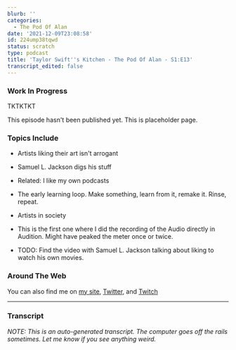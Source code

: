 ```yaml
---
blurb: ''
categories:
  - The Pod Of Alan
date: '2021-12-09T23:08:58'
id: 224ump38tqwd
status: scratch
type: podcast
title: 'Taylor Swift''s Kitchen - The Pod Of Alan - S1:E13'
transcript_edited: false
---
```


### Work In Progress

TKTKTKT

This episode hasn't been published yet. This is placeholder page. 

### Topics Include

- Artists liking their art isn't arrogant
- Samuel L. Jackson digs his stuff
- Related: I like my own podcasts
- The early learning loop. Make something, learn from it, remake it. Rinse, repeat.
- Artists in society


- This is the first one where I did the recording of the Audio directly in Audition. Might have peaked the meter once or twice. 
- TODO: Find the video with Samuel L. Jackson talking about liking to watch his own movies. 



### Around The Web

You can also find me on [my site](https://www.alanwsmith.com), [Twitter](https://twitter.com/TheIdOfAlan), and [Twitch](https://www.twitch.tv/theidofalan)



---

### Transcript

_NOTE: This is an auto-generated transcript. The computer goes off the rails sometimes. Let me know if you see anything weird._
